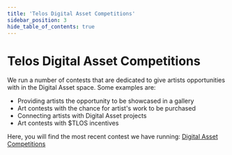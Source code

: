 ---
title: 'Telos Digital Asset Competitions'
sidebar_position: 3
hide_table_of_contents: true
---

# Telos Digital Asset Competitions

We run a number of contests that are dedicated to give artists opportunities with in the Digital Asset space.  Some examples are:

- Providing artists the opportunity to be showcased in a gallery
- Art contests with the chance for artist's work to be purchased 
- Connecting artists with Digital Asset projects 
- Art contests with $TLOS incentives 

Here, you will find the most recent contest we have running: [Digital Asset Competitions](https://www.joyn.xyz/space/telos-nft-7d7116e23efe)